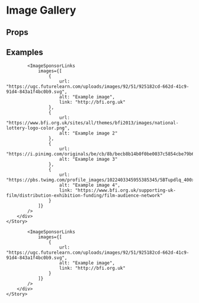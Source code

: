 
<Meta title="2 Pattern Library/4 Slices/Image Sponsor Links" component={ImageSponsorLinks} />

# Image Gallery
 

## Props 

<Props of={ImageSponsorLinks} />


## Examples

<Preview>
    <Story name="Multiple">
        <div style={{
            padding: "20px",
            maxWidth: "1000px",
            margin: "0 auto"
        }}>    
            
            <ImageSponsorLinks 
                images={[
                    {
                        url: "https://ugc.futurelearn.com/uploads/images/92/51/925182cd-662d-41c9-91d4-843a1f4bc0b9.svg",
                        alt: "Example image",
                        link: "http://bfi.org.uk"
                    },
                    {
                        url: "https://www.bfi.org.uk/sites/all/themes/bfi2013/images/national-lottery-logo-color.png",
                        alt: "Example image 2"
                    },
                    {
                        url: "https://i.pinimg.com/originals/be/cb/8b/becb8b14b0f0be0037c5854cbe79b66f.jpg",
                        alt: "Example image 3"
                    },
                    {
                        url: "https://pbs.twimg.com/profile_images/1022403345955385345/5BTupdlq_400x400.jpg",
                        alt: "Example image 4",
                        link: "https://www.bfi.org.uk/supporting-uk-film/distribution-exhibition-funding/film-audience-network"
                    }
                ]}
            />
        </div>
    </Story>
</Preview>

<Preview>
    <Story name="Single">
        <div style={{
            padding: "20px",
            maxWidth: "1000px",
            margin: "0 auto"
        }}>    
            
            <ImageSponsorLinks 
                images={[
                    {
                        url: "https://ugc.futurelearn.com/uploads/images/92/51/925182cd-662d-41c9-91d4-843a1f4bc0b9.svg",
                        alt: "Example image",
                        link: "http://bfi.org.uk"
                    }
                ]}
            />
        </div>
    </Story>
</Preview>